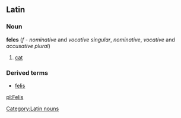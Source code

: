 ==Latin==
[[Category:Latin nouns]]
===Noun===
'''feles''' (''f'' - ''nominative'' and ''vocative'' ''singular'', ''nominative'', ''vocative'' and ''accusative'' ''plural'')
# [[cat]]
===Derived terms===
*[[felis]]

[[pl:Felis]]